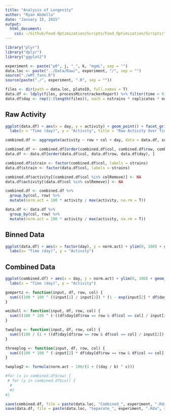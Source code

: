 ```yaml
---
title: "Analysis of Longevity"
author: "Ryan Abdella"
date: "January 15, 2015"
output:
  html_document:
    css: ~/Github/Food-Optimization/Scripts/Food_Optimization/Scripts/foghorn_edited.css
---
```



```r

library("plyr")
library("dplyr")
library("ggplot2")

experiment <- paste("p0", j, "_", k, "mgmL", sep = "")
data.loc <- paste("../Data/Raw/", experiment, "/", sep = "")
source("./wMT_fxns.R")
source(paste("./", experiment, ".R", sep = ""))

```


```r

files <- dir(path = data.loc, plateID, full.names = T)
data.df <- ldply(files, processMicrotrackerReport) %>% filter(time < 9)
data.df$day <- rep(1:(length(files)), each = nstrains * replicates * num_bins)

```

## Raw Activity

```r

ggplot(data.df) + aes(x = day, y = activity) + geom_point() + facet_grid(row ~ col) +
  labs(x = "Time (day)", y = "Activity", title = "Raw Activity Over Time")

```


```r

combined.df <- aggregate(activity ~ row + col + day, data = data.df, sum)

```


```r

combined.df <- combined.df[order(combined.df$col, combined.df$row, combined.df$day), ]
data.df <- data.df[order(data.df$col, data.df$row, data.df$day), ]

combined.df$strain <- factor(combined.df$col, labels = strains)
data.df$strain <- factor(data.df$col, labels = strains)

```


```r

combined.df$activity[(combined.df$col %in% colRemove)] <- NA
data.df$activity[(data.df$col %in% colRemove)] <- NA

```


```r

combined.df <- combined.df %>%
  group_by(col, row) %>%
  mutate(norm.act = 100 * activity / max(activity, na.rm = T))

data.df <- data.df %>%
  group_by(col, row) %>%
  mutate(norm.act = 100 * activity / max(activity, na.rm = T))

```

## Binned Data

```r

ggplot(data.df) + aes(x = factor(day), y = norm.act) + ylim(0, 100) + geom_boxplot() + facet_grid(row ~ strain) +
  labs(x= "Time (day)", y = "Activity")

```

## Combined Data

```r

ggplot(combined.df) + aes(x = day, y = norm.act) + ylim(0, 100) + geom_point() + facet_grid(row ~ strain) +
  labs(x = "Time (day)", y = "Activity")

```


```r

gompertz <- function(input, df, row, col) {
  sum(((100 * 100 ^ ((input[1] / input[2]) * (1 - exp(input[2] * df$day[df$row == row & df$col == col])))) - df$norm.act[df$row == row & df$col == col]) ^ 2)
}

weibull <- function(input, df, row, col) {
  sum(((100 * 100 ^ (-((df$day[df$row == row & df$col == col] / input[2]) ^ input[1]))) - df$norm.act[df$row == row & df$col == col]) ^ 2)
}

twoplog <- function(input, df, row, col) {
  sum(((100 / (1 + ((df$day[df$row == row & df$col == col] / input[2]) ^ input[1]))) - df$norm.act[df$row == row & df$col == col]) ^ 2)
}

threeplog <- function(input, df, row, col) {
  sum(((100 * 100 ^ (-input[2] * df$day[df$row == row & df$col == col] - (input[2] / input[3]) * ln((input[1] - (input[2] - input[1]) * exp(-input[3] * df$day[df$row == row & df$col == col])) / input[2]))) - df$norm.act[df$row == row & df$col == col]) ^ 2)
}

twoplog2 <- formula(norm.act ~ 100/(1 + ((day / b) ^ c)))

#for (x in combined.df$row) {
 # for (y in combined.df$col) {
  #  
  #}
#}

```

```r

save(combined.df, file = paste(data.loc, "Combined_", experiment, ".Rda", sep = ""), ascii = TRUE)
save(data.df, file = paste(data.loc, "Separate_", experiment, ".Rda", sep = ""), ascii = TRUE)

```

